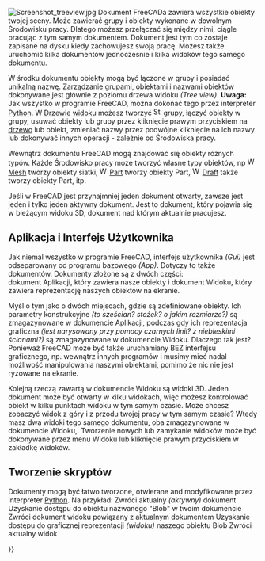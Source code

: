 <languages/>

{{Docnav/pl
|[[Navigation_Cube/pl|Kostka do nawigacji 3D]]
|[[Property_editor/pl|Edytor właściwości]]
}}

{{TOCright}}

[[Image:Screenshot treeview.jpg|left]]
Dokument FreeCADa zawiera wszystkie obiekty twojej sceny. Może zawierać grupy i obiekty wykonane w dowolnym Środowisku pracy. Dlatego możesz przełączać się między nimi, ciągle pracując z tym samym dokumentem. Dokument jest tym co zostaje zapisane na dysku kiedy zachowujesz swoją pracę. Możesz także uruchomić kilka dokumentów jednocześnie i kilka widoków tego samego dokumentu.

W środku dokumentu obiekty mogą być łączone w grupy i posiadać unikalną nazwę. Zarządzanie grupami, obiektami i nazwami obiektów dokonywane jest głównie z poziomu  drzewa widoku ''(Tree view)''. '''Uwaga:''' Jak wszystko w programie FreeCAD, można dokonać tego przez interpreter [[Python|Python]]. W [[Tree view|Drzewie widoku]] możesz tworzyć [[Image:Std_Group.svg|16px]] [[Std Group|grupy]], łączyć obiekty w grupy, usuwać obiekty lub grupy przez kliknięcie prawym przyciskiem na [[Tree view|drzewo]] lub obiekt, zmieniać nazwy przez podwójne kliknięcie na ich nazwy lub dokonywać innych operacji - zależnie od Środowiska pracy.

Wewnątrz dokumentu FreeCAD mogą znajdować się obiekty różnych typów. Każde Środowisko pracy może tworzyć własne typy obiektów, np [[Image:Workbench_Mesh.svg|16px]] [[Mesh Workbench/pl|Mesh]] tworzy obiekty siatki, [[Image:Workbench_Part.svg|16px]] [[Part Workbench/pl|Part]] tworzy obiekty Part, [[Image:Workbench_Draft.svg|16px]] [[Draft Workbench/pl|Draft]] także tworzy obiekty Part, itp.

Jeśli w FreeCAD jest przynajmniej jeden dokument otwarty, zawsze jest jeden i tylko jeden aktywny dokument. Jest to dokument, który pojawia się w bieżącym widoku 3D, dokument nad którym aktualnie pracujesz.

==Aplikacja i Interfejs Użytkownika==

Jak niemal wszystko w programie FreeCAD, interfejs użytkownika ''(Gui)'' jest odseparowany od programu bazowego ''(App)''. Dotyczy to także dokumentów. Dokumenty złożone są z dwóch części: <br />dokument Aplikacji, który zawiera nasze obiekty i dokument Widoku, który zawiera reprezentację naszych obiektów na ekranie. 

Myśl o tym jako o dwóch miejscach, gdzie są zdefiniowane obiekty. Ich parametry konstrukcyjne ''(to sześcian? stożek? o jakim rozmiarze?)'' są zmagazynowane w dokumencie Aplikacji, podczas gdy ich reprezentacja graficzna ''(jest narysowany przy pomocy czarnych linii? z niebieskimi ścianami?)'' są zmagazynowane w dokumencie Widoku. Dlaczego tak jest? Ponieważ FreeCAD może być także uruchamiany BEZ interfejsu graficznego, np. wewnątrz innych programów i musimy mieć nadal możliwość manipulowania naszymi obiektami, pomimo że nic nie jest ryzowane na ekranie.

Kolejną rzeczą zawartą w dokumencie Widoku są widoki 3D. Jeden dokument może być otwarty w kilku widokach, więc możesz kontrolować obiekt w kilku punktach widoku w tym samym czasie. Może chcesz zobaczyć widok z góry i z przodu twojej pracy w tym samym czasie? Wtedy masz dwa widoki tego samego dokumentu, oba zmagazynowane w dokumencie Widoku,. Tworzenie nowych lub zamykanie widoków może być dokonywane przez menu Widoku lub kliknięcie prawym przyciskiem w zakładkę widoków.

==Tworzenie skryptów==

Dokumenty mogą być łatwo tworzone, otwierane and modyfikowane przez interpreter [[Python/pl|Python]]. Na przykład:
{{Code|code=
FreeCAD.ActiveDocument
}}
Zwróci aktualny ''(aktywny)'' dokument
{{Code|code=
FreeCAD.ActiveDocument.Blob
}}
Uzyskanie dostępu do obiektu nazwanego "Blob" w twoim dokumencie
{{Code|code=
FreeCADGui.ActiveDocument
}}
Zwróci dokument widoku powiązany z aktualnym dokumentem
{{Code|code=
FreeCADGui.ActiveDocument.Blob
}}
Uzyskanie dostępu do graficznej reprezentacji ''(widoku)'' naszego obiektu Blob
{{Code|code=
FreeCADGui.ActiveDocument.ActiveView
}}
Zwróci aktualny widok


{{Docnav/pl
|[[Navigation_Cube/pl|Kostka do nawigacji 3D]]
|[[Property_editor/pl|Edytor właściwości]]
}}

{{Userdocnavi{{#translation:}}}}